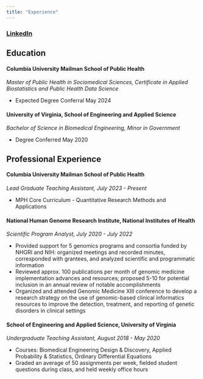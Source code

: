```yaml
---
title: "Experience"
---
```


### [LinkedIn](https://www.linkedin.com/in/madison-goldrich-920327149/)


## Education

#### Columbia University Mailman School of Public Health
*Master of Public Health in Sociomedical Sciences, Certificate in Applied Biostatistics and Public Health Data Science*

* Expected Degree Conferral May 2024

#### University of Virginia, School of Engineering and Applied Science
*Bachelor of Science in Biomedical Engineering, Minor in Government*

* Degree Conferred May 2020


## Professional Experience

#### Columbia University Mailman School of Public Health
*Lead Graduate Teaching Assistant, July 2023 - Present*

* MPH Core Curriculum - Quantitative Research Methods and Applications

#### National Human Genome Research Institute, National Institutes of Health
*Scientific Program Analyst, July 2020 - July 2022*

* Provided support for 5 genomics programs and consortia funded by NHGRI and NIH: organized meetings and recorded minutes, corresponded with grantees, and analyzed scientific and programmatic information
* Reviewed approx. 100 publications per month of genomic medicine implementation advances and resources; proposed 5-10 for potential inclusion in an annual review of notable accomplishments
* Organized and attended Genomic Medicine XIII conference to develop a research strategy on the use of genomic-based clinical informatics resources to improve the detection, treatment, and reporting of genetic disorders in clinical settings

#### School of Engineering and Applied Science, University of Virginia
*Undergraduate Teaching Assistant, August 2018 - May 2020*

* Courses: Biomedical Engineering Design & Discovery, Applied Probability & Statistics, Ordinary Differential Equations
* Graded an average of 50 assignments per week, fielded student questions during class, and held weekly office hours
